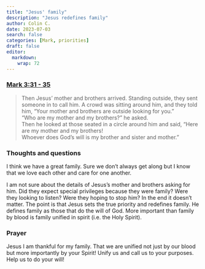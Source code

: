 ```yaml
---
title: "Jesus' family"
description: "Jesus redefines family"
author: Colin C.
date: 2023-07-03
search: false
categories: [Mark, priorities]
draft: false
editor: 
  markdown: 
    wrap: 72
---
```


### [Mark 3:31 - 35](https://www.bible.com/bible/111/MRK.3.NIV)

>  Then Jesus’ mother and brothers arrived. Standing outside, they sent someone in to call him. A crowd was sitting around him, and they told him, “Your mother and brothers are outside looking for you.”\
> “Who are my mother and my brothers?” he asked.\
Then he looked at those seated in a circle around him and said, “Here are my mother and my brothers!\
> Whoever does God’s will is my brother and sister and mother.”

### Thoughts and questions

I think we have a great family.  Sure we don't always get along but I know that we love each other and care for one another.  

I am not sure about the details of Jesus's mother and brothers asking for him.  Did they expect special privileges because they were family?  Were they looking to listen?  Were they hoping to stop him?  In the end it doesn't matter.  The point is that Jesus sets the true priority and redefines family.  He defines family as those that do the will of God.  More important than family by blood is family unified in spirit (i.e. the Holy Spirit).

### Prayer

Jesus I am thankful for my family.  That we are unified not just by our blood but more importantly by your Spirit!  Unify us and call us to your purposes.  Help us to do your will! 